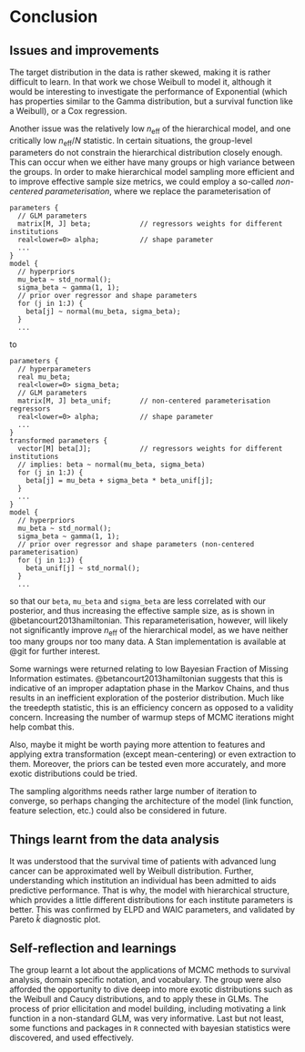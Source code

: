 # Conclusion

## Issues and improvements

The target distribution in the data is rather skewed, making it is rather difficult to learn. In that work we chose Weibull to model it, although it would be interesting to investigate the performance of Exponential (which has properties similar to the Gamma distribution, but a survival function like a Weibull), or a Cox regression.

Another issue was the relatively low $n_\text{eff}$ of the hierarchical model, and one critically low $n_\text{eff} / N$ statistic. In certain situations, the group-level parameters do not constrain the hierarchical distribution closely enough. This can occur when we either have many groups or high variance between the groups. In order to make hierarchical model sampling more efficient and to improve effective sample size metrics, we could employ a so-called _non-centered parameterisation_, where we replace the parameterisation of 
```
parameters {
  // GLM parameters
  matrix[M, J] beta;            // regressors weights for different institutions
  real<lower=0> alpha;          // shape parameter
  ...
}
model {
  // hyperpriors
  mu_beta ~ std_normal();
  sigma_beta ~ gamma(1, 1);
  // prior over regressor and shape parameters
  for (j in 1:J) {
    beta[j] ~ normal(mu_beta, sigma_beta);
  }
  ...
```
to
```
parameters {
  // hyperparameters
  real mu_beta;
  real<lower=0> sigma_beta;
  // GLM parameters
  matrix[M, J] beta_unif;       // non-centered parameterisation regressors
  real<lower=0> alpha;          // shape parameter
  ...
}
transformed parameters {
  vector[M] beta[J];            // regressors weights for different institutions
  // implies: beta ~ normal(mu_beta, sigma_beta)
  for (j in 1:J) {
    beta[j] = mu_beta + sigma_beta * beta_unif[j];
  }
  ...
}
model {
  // hyperpriors
  mu_beta ~ std_normal();
  sigma_beta ~ gamma(1, 1);
  // prior over regressor and shape parameters (non-centered parameterisation)
  for (j in 1:J) {
    beta_unif[j] ~ std_normal();
  }
  ...
```
so that our `beta`, `mu_beta` and `sigma_beta` are less correlated with our posterior, and thus increasing the effective sample size, as is shown in @betancourt2013hamiltonian. This reparameterisation, however, will likely not significantly improve $n_\text{eff}$ of the hierarchical model, as we have neither too many groups nor too many data. A Stan implementation is available at @git for further interest.

Some warnings were returned relating to low Bayesian Fraction of Missing Information estimates. @betancourt2013hamiltonian suggests that this is indicative of an improper adaptation phase in the Markov Chains, and thus results in an inefficient exploration of the posterior distribution. Much like the treedepth statistic, this is an efficiency concern as opposed to a validity concern. Increasing the number of warmup steps of MCMC iterations might help combat this.

Also, maybe it might be worth paying more attention to features and applying extra transformation (except mean-centering) or even extraction to them. Moreover, the priors can be tested even more accurately, and more exotic distributions could be tried.

The sampling algorithms needs rather large number of iteration to converge, so perhaps changing the architecture of the model (link function, feature selection, etc.) could also be considered in future.

## Things learnt from the data analysis

It was understood that the survival time of patients with advanced lung cancer can be approximated well by Weibull distribution. Further, understanding which institution an individual has been admitted to aids predictive performance. That is why, the model with hierarchical structure, which provides a little different distributions for each institute parameters is better. This was confirmed by ELPD and WAIC parameters, and validated by Pareto $\hat k$ diagnostic plot. 

## Self-reflection and learnings

The group learnt a lot about the applications of MCMC methods to survival analysis, domain specific notation, and vocabulary. The group were also afforded the opportunity to dive deep into more exotic distributions such as the Weibull and Caucy distributions, and to apply these in GLMs. The process of prior ellicitation and model building, including motivating a link function in a non-standard GLM, was very informative. Last but not least, some functions and packages in `R` connected with bayesian statistics were discovered, and used effectively.

